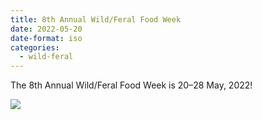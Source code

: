 ```yaml
---
title: 8th Annual Wild/Feral Food Week
date: 2022-05-20
date-format: iso
categories:
  - wild-feral
---
```


The 8th Annual Wild/Feral Food Week is 20–28 May, 2022!

![](/images/IMG_0606.jpg){fig-alt="People inspecting plants"}
